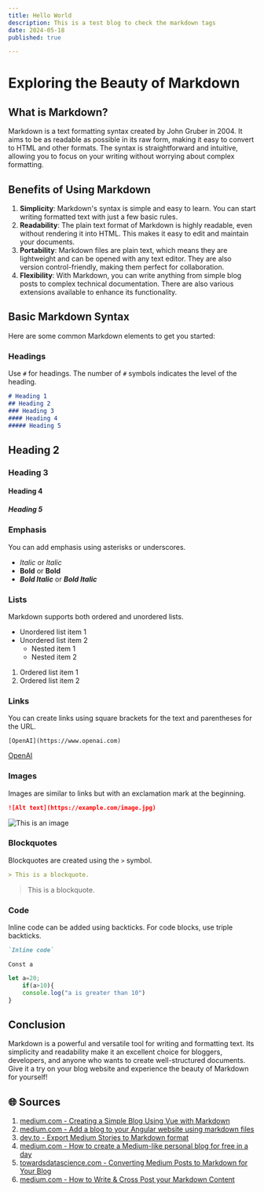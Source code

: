 ```yaml
---
title: Hello World
description: This is a test blog to check the markdown tags
date: 2024-05-18
published: true

---
```


# Exploring the Beauty of Markdown
## What is Markdown?

Markdown is a text formatting syntax created by John Gruber in 2004. It aims to be as readable as possible in its raw form, making it easy to convert to HTML and other formats. The syntax is straightforward and intuitive, allowing you to focus on your writing without worrying about complex formatting.
## Benefits of Using Markdown
1. **Simplicity**: Markdown's syntax is simple and easy to learn. You can start writing formatted text with just a few basic rules.
2. **Readability**: The plain text format of Markdown is highly readable, even without rendering it into HTML. This makes it easy to edit and maintain your documents.
3. **Portability**: Markdown files are plain text, which means they are lightweight and can be opened with any text editor. They are also version control-friendly, making them perfect for collaboration.
4. **Flexibility**: With Markdown, you can write anything from simple blog posts to complex technical documentation. There are also various extensions available to enhance its functionality.

## Basic Markdown Syntax

Here are some common Markdown elements to get you started:

### Headings

Use `#` for headings. The number of `#` symbols indicates the level of the heading.

```markdown
# Heading 1
## Heading 2
### Heading 3
#### Heading 4
##### Heading 5
```
## Heading 2
### Heading 3
#### Heading 4
##### Heading 5
### Emphasis


You can add emphasis using asterisks or underscores.

- *Italic* or _Italic_
- **Bold** or __Bold__
- ***Bold Italic*** or ___Bold Italic___

### Lists

Markdown supports both ordered and unordered lists.

- Unordered list item 1
- Unordered list item 2
  - Nested item 1
  - Nested item 2

1. Ordered list item 1
2. Ordered list item 2

### Links

You can create links using square brackets for the text and parentheses for the URL.

```
[OpenAI](https://www.openai.com)
```
[OpenAI](https://www.openai.com)


### Images

Images are similar to links but with an exclamation mark at the beginning.

```markdown
![Alt text](https://example.com/image.jpg)
```
![This is an image](https://source.unsplash.com/random/1000x500)


### Blockquotes

Blockquotes are created using the `>` symbol.

```markdown
> This is a blockquote.
```
> This is a blockquote.
### Code

Inline code can be added using backticks. For code blocks, use triple backticks.

```markdown
`Inline code`
```
`Const a`

```js 
let a=20;
    if(a>10){
    console.log("a is greater than 10")
}
```

## Conclusion

Markdown is a powerful and versatile tool for writing and formatting text. Its simplicity and readability make it an excellent choice for bloggers, developers, and anyone who wants to create well-structured documents. Give it a try on your blog website and experience the beauty of Markdown for yourself!



## 🌐 Sources

1. [medium.com - Creating a Simple Blog Using Vue with Markdown](https://medium.com/@yhev/creating-a-simple-blog-using-vue-with-markdown-487979e1b62d)
2. [medium.com - Add a blog to your Angular website using markdown files](https://daviddalbusco.medium.com/add-a-blog-to-your-angular-website-using-markdown-files-31cdb0627bdd)
3. [dev.to - Export Medium Stories to Markdown format](https://dev.to/ksingh7/export-medium-stories-to-markdown-format-108b)
4. [medium.com - How to create a Medium-like personal blog for free in a day](https://medium.com/geekculture/how-to-create-a-medium-like-personal-blog-for-free-in-a-day-55ebd9551d9c)
5. [towardsdatascience.com - Converting Medium Posts to Markdown for Your Blog](https://towardsdatascience.com/converting-medium-posts-to-markdown-for-your-blog-5d6830408467)
6. [medium.com - How to Write & Cross Post your Markdown Content](https://medium.com/@rich_47473/how-to-write-cross-post-your-markdown-content-bfb0632531a9)
